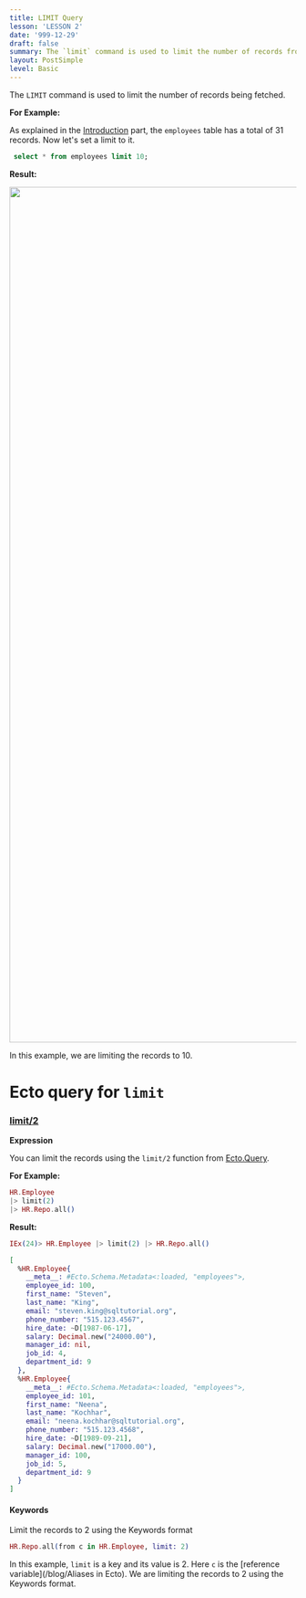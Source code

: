 ```yaml
---
title: LIMIT Query
lesson: 'LESSON 2'
date: '999-12-29'
draft: false
summary: The `limit` command is used to limit the number of records from being fetched.
layout: PostSimple
level: Basic
---
```


The `LIMIT` command is used to limit the number of records being fetched.


**For Example:**

As explained in the <a href="/blog/Introduction">Introduction</a> part, the `employees` table has a total of 31 records. Now let's set a limit to it.


```SQL
 select * from employees limit 10;
```

**Result:**

<img src="/static/images/Pastedimage20231114101217.png" width="1500" />

In this example, we are limiting the records to 10.


# Ecto query for `limit`

### [limit/2](https://hexdocs.pm/ecto/Ecto.Query.html#limit/3)

**Expression**

You can limit the records using the `limit/2` function from [Ecto.Query](https://hexdocs.pm/ecto/Ecto.Query.html).

**For Example:**

```Elixir
HR.Employee
|> limit(2)
|> HR.Repo.all()
```

**Result:**

```Elixir
IEx(24)> HR.Employee |> limit(2) |> HR.Repo.all()

[
  %HR.Employee{
    __meta__: #Ecto.Schema.Metadata<:loaded, "employees">,
    employee_id: 100,
    first_name: "Steven",
    last_name: "King",
    email: "steven.king@sqltutorial.org",
    phone_number: "515.123.4567",
    hire_date: ~D[1987-06-17],
    salary: Decimal.new("24000.00"),
    manager_id: nil,
    job_id: 4,
    department_id: 9
  },
  %HR.Employee{
    __meta__: #Ecto.Schema.Metadata<:loaded, "employees">,
    employee_id: 101,
    first_name: "Neena",
    last_name: "Kochhar",
    email: "neena.kochhar@sqltutorial.org",
    phone_number: "515.123.4568",
    hire_date: ~D[1989-09-21],
    salary: Decimal.new("17000.00"),
    manager_id: 100,
    job_id: 5,
    department_id: 9
  }
]
```

#### Keywords

Limit the records to 2 using the Keywords format

```Elixir
HR.Repo.all(from c in HR.Employee, limit: 2)
```

In this example, `limit` is a key and its value is 2. Here `c` is the [reference variable](/blog/Aliases in Ecto). We are limiting the records to 2 using the Keywords format.
